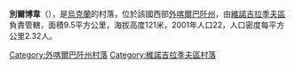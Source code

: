 {{coord|48|7|8|N|22|54|47|E|scale:30000|display=title}}

'''別爾博韋'''（{{lang-uk|Вербове}}），是[[烏克蘭|烏克蘭]]的村落，位於該國西部[[外喀爾巴阡州|外喀爾巴阡州]]，由[[維諾吉拉季夫區|維諾吉拉季夫區]]負責管轄，面積9.5平方公里，海拔高度121米，2001年人口22，人口密度每平方公里2.32人。

{{DEFAULTSORT:Вербове}}

[[Category:外喀爾巴阡州村落|Category:外喀爾巴阡州村落]]
[[Category:維諾吉拉季夫區村落|Category:維諾吉拉季夫區村落]]


{{Zakarpattia-geo-stub}}